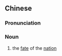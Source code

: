==Chinese==
{{zh-forms|s=国运}}

===Pronunciation===
{{zh-pron
|m=guóyùn
|c=gwok3 wan6
|h=pfs=koet-yun
|mn=kok-ūn
|cat=n
}}

===Noun===
{{zh-noun}}

# {{lb|zh|literary}} the [[fate]] of the [[nation]]